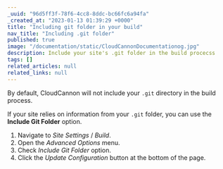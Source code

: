 ```yaml
---
_uuid: "96d5ff3f-78f6-4cc8-8ddc-bc66fc6a94fa"
_created_at: "2023-01-13 01:39:29 +0000"
title: "Including git folder in your build"
nav_title: "Including .git folder"
published: true
image: "/documentation/static/CloudCannonDocumentationog.jpg"
description: Include your site's .git folder in the build procecss
tags: []
related_articles: null
related_links: null
---
```


By default, CloudCannon will not include your `.git` directory in the build process.

If your site relies on information from your `.git` folder, you can use the **Include Git Folder** option.

1. Navigate to *Site Settings* / *Build*.
2. Open the *Advanced Options* menu.
3. Check *Include Git Folder* option.
4. Click the *Update Configuration* button at the bottom of the page.
